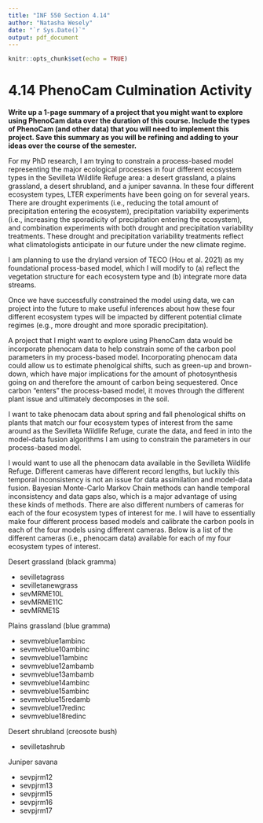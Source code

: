 ```yaml
---
title: "INF 550 Section 4.14"
author: "Natasha Wesely"
date: "`r Sys.Date()`"
output: pdf_document
---
```


```r
knitr::opts_chunk$set(echo = TRUE)
```

# 4.14 PhenoCam Culmination Activity
**Write up a 1-page summary of a project that you might want to explore using PhenoCam data over the duration of this course. Include the types of PhenoCam (and other data) that you will need to implement this project. Save this summary as you will be refining and adding to your ideas over the course of the semester.**

For my PhD research, I am trying to constrain a process-based model representing the major ecological processes in four different ecosystem types in the Sevilleta Wildlife Refuge area: a desert grassland, a plains grassland, a desert shrubland, and a juniper savanna. In these four different ecosystem types, LTER experiments have been going on for several years. There are drought experiments (i.e., reducing the total amount of precipitation entering the ecosystem), precipitation variability experiments (i.e., increasing the sporadicity of precipitation entering the ecosystem), and combination experiments with both drought and precipitation variability treatments. These drought and precipitation variability treatments reflect what climatologists anticipate in our future under the new climate regime.

I am planning to use the dryland version of TECO (Hou et al. 2021) as my foundational process-based model, which I will modify to (a) reflect the vegetation structure for each ecosystem type and (b) integrate more data streams.

Once we have successfully constrained the model using data, we can project into the future to make useful inferences about how these four different ecosystem types will be impacted by different potential climate regimes (e.g., more drought and more sporadic precipitation).

A project that I might want to explore using PhenoCam data would be incorporate phenocam data to help constrain some of the carbon pool parameters in my process-based model. Incorporating phenocam data could allow us to estimate phenolgical shifts, such as green-up and brown-down, which have major implications for the amount of photosynthesis going on and therefore the amount of carbon being sequestered. Once carbon “enters” the process-based model, it moves through the different plant issue and ultimately decomposes in the soil.

I want to take phenocam data about spring and fall phenological shifts on plants that match our four ecosystem types of interest from the same around as the Sevilleta Wildlife Refuge, curate the data, and feed in into the model-data fusion algorithms I am using to constrain the parameters in our process-based model.

I would want to use all the phenocam data available in the Sevilleta Wildlife Refuge. Different cameras have different record lengths, but luckily this temporal inconsistency is not an issue for data assimilation and model-data fusion. Bayesian Monte-Carlo Markov Chain methods can handle temporal inconsistency and data gaps also, which is a major advantage of using these kinds of methods. There are also different numbers of cameras for each of the four ecosystem types of interest for me. I will have to essentially make four different process based models and calibrate the carbon pools in each of the four models using different cameras. Below is a list of the different cameras (i.e., phenocam data) available for each of my four ecosystem types of interest.

Desert grassland (black gramma)

- sevilletagrass
- sevilletanewgrass
- sevMRME10L
- sevMRME11C
- sevMRME1S

Plains grassland (blue gramma)

- sevmveblue1ambinc
- sevmveblue10ambinc
- sevmveblue11ambinc
- sevmveblue12ambamb
- sevmveblue13ambamb
- sevmveblue14ambinc
- sevmveblue15ambinc
- sevmveblue15redamb
- sevmveblue17redinc
- sevmveblue18redinc


Desert shrubland (creosote bush)

- sevilletashrub

Juniper savana

- sevpjrm12
- sevpjrm13
- sevpjrm15
- sevpjrm16
- sevpjrm17